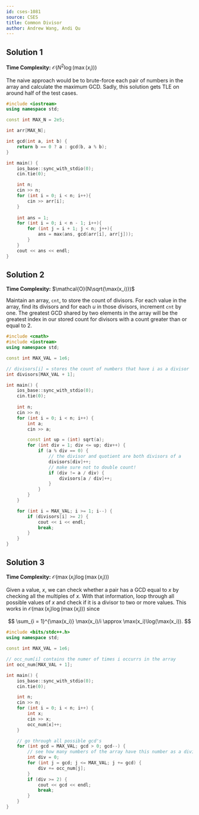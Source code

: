 ```yaml
---
id: cses-1081
source: CSES
title: Common Divisor
author: Andrew Wang, Andi Qu
---
```


## Solution 1

**Time Complexity:** $\mathcal{O}(N^2\log(\max(x_i)))$

The naive approach would be to brute-force each pair of numbers in the array and
calculate the maximum GCD. Sadly, this solution gets TLE on around half of the
test cases.

```cpp
#include <iostream>
using namespace std;

const int MAX_N = 2e5;

int arr[MAX_N];

int gcd(int a, int b) {
	return b == 0 ? a : gcd(b, a % b);
}

int main() {
	ios_base::sync_with_stdio(0);
	cin.tie(0);

	int n;
	cin >> n;
	for (int i = 0; i < n; i++){
		cin >> arr[i];
	}
	
	int ans = 1;
	for (int i = 0; i < n - 1; i++){
		for (int j = i + 1; j < n; j++){
			ans = max(ans, gcd(arr[i], arr[j]));
		}
	}
	cout << ans << endl;
}
```

## Solution 2

**Time Complexity:** $\mathcal{O}(N\sqrt{\max(x_i)})$

Maintain an array, $\texttt{cnt}$, to store the count of divisors. For each
value in the array, find its divisors and for each $u$ in those divisors,
increment $\texttt{cnt}$ by one. The greatest GCD shared by two elements in the
array will be the greatest index in our stored count for divisors with a count
greater than or equal to $2$.

```cpp
#include <cmath>
#include <iostream>
using namespace std;

const int MAX_VAL = 1e6;

// divisors[i] = stores the count of numbers that have i as a divisor
int divisors[MAX_VAL + 1];

int main() {
	ios_base::sync_with_stdio(0);
	cin.tie(0);
	
	int n;
	cin >> n;
	for (int i = 0; i < n; i++) {
		int a;
		cin >> a;

		const int up = (int) sqrt(a);
		for (int div = 1; div <= up; div++) {
			if (a % div == 0) {
				// the divisor and quotient are both divisors of a
				divisors[div]++;
				// make sure not to double count!
				if (div != a / div) {
					divisors[a / div]++;
				}
			}
		}
	}

	for (int i = MAX_VAL; i >= 1; i--) {
		if (divisors[i] >= 2) {
			cout << i << endl;
			break;
		}
	}
}
```

## Solution 3

**Time Complexity:** $\mathcal{O}(\max(x_i)\log(\max(x_i)))$

Given a value, $x$, we can check whether a pair has a GCD equal to $x$ by
checking all the multiples of $x$. With that information, loop through all
possible values of $x$ and check if it is a divisor to two or more values. This
works in $\mathcal{O}(\max(x_i)\log(\max(x_i)))$ since

$$
\sum_{i = 1}^{\max(x_i)} \max(x_i)/i \approx \max(x_i)\log(\max(x_i)).
$$

```cpp
#include <bits/stdc++.h>
using namespace std;

const int MAX_VAL = 1e6;

// occ_num[i] contains the numer of times i occurrs in the array
int occ_num[MAX_VAL + 1];

int main() {
	ios_base::sync_with_stdio(0);
	cin.tie(0);

	int n;
	cin >> n;
	for (int i = 0; i < n; i++) {
		int x;
		cin >> x;
		occ_num[x]++;
	}

	// go through all possible gcd's
	for (int gcd = MAX_VAL; gcd > 0; gcd--) {
		// see how many numbers of the array have this number as a divisor
		int div = 0;
		for (int j = gcd; j <= MAX_VAL; j += gcd) {
			div += occ_num[j];
		}
		if (div >= 2) {
			cout << gcd << endl;
			break;
		}
	}
}
```
